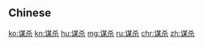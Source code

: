 {{also|謀殺}}
==Chinese==
{{zh-see|謀殺}}

[[ko:谋杀]]
[[kn:谋杀]]
[[hu:谋杀]]
[[mg:谋杀]]
[[ru:谋杀]]
[[chr:谋杀]]
[[zh:谋杀]]